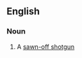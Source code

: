 ==English==

===Noun===
{{wikipedia}}
{{en-noun|head=[[sawed]]-[[off]] [[shotgun]]}}

# A [[sawn-off shotgun]]